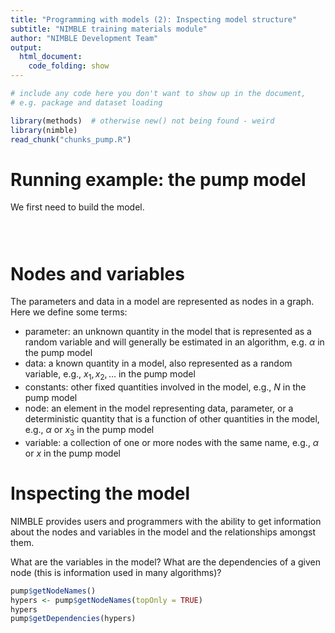 ```yaml
---
title: "Programming with models (2): Inspecting model structure"
subtitle: "NIMBLE training materials module"
author: "NIMBLE Development Team"
output:
  html_document:
    code_folding: show
---
```


```r
# include any code here you don't want to show up in the document,
# e.g. package and dataset loading

library(methods)  # otherwise new() not being found - weird
library(nimble)
read_chunk("chunks_pump.R")
```

# Running example: the pump model

We first need to build the model.

```r
```

```r
```

```r
```

# Nodes and variables

The parameters and data in a model are represented as nodes in a graph. Here we define some terms:

 - parameter: an unknown quantity in the model that is represented as a random variable and will generally be estimated in an algorithm, e.g. $\alpha$ in the pump model
 - data: a known quantity in a model, also represented as a random variable, e.g., $x_1, x_2, \ldots$ in the pump model
 - constants: other fixed quantities involved in the model, e.g., $N$ in the pump model
 - node: an element in the model representing data, parameter, or a deterministic quantity that is a function of other quantities in the model, e.g., $\alpha$ or $x_3$ in the pump model
 - variable: a collection of one or more nodes with the same name, e.g., $\alpha$ or $x$ in the pump model 

# Inspecting the model

NIMBLE provides users and programmers with the ability to get information about the nodes and variables in the model and the relationships amongst them.

What are the variables in the model? What are the dependencies of a given node (this is information used in many algorithms)?

```r
pump$getNodeNames()
hypers <- pump$getNodeNames(topOnly = TRUE)
hypers
pump$getDependencies(hypers)
```

